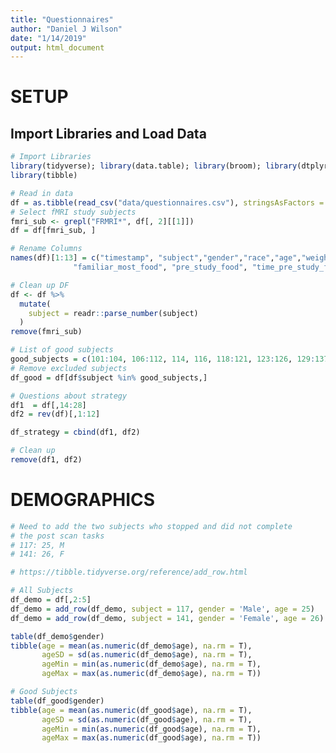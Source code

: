 ```yaml
---
title: "Questionnaires"
author: "Daniel J Wilson"
date: "1/14/2019"
output: html_document
---
```


# SETUP
## Import Libraries and Load Data
```r
# Import Libraries
library(tidyverse); library(data.table); library(broom); library(dtplyr); library(lme4); library(lmerTest); library(ggbeeswarm); library(cowplot)
library(tibble)

# Read in data
df = as.tibble(read_csv("data/questionnaires.csv"), stringsAsFactors = FALSE)
# Select fMRI study subjects
fmri_sub <- grepl("FRMRI*", df[, 2][[1]])
df = df[fmri_sub, ]

# Rename Columns
names(df)[1:13] = c("timestamp", "subject","gender","race","age","weight","height","time_in_canada", "diet_history", "diet_kind",
              "familiar_most_food", "pre_study_food", "time_pre_study_food")

# Clean up DF
df <- df %>%
  mutate(
    subject = readr::parse_number(subject)
  )
remove(fmri_sub)

# List of good subjects
good_subjects = c(101:104, 106:112, 114, 116, 118:121, 123:126, 129:137, 139:140, 142:148, 150, 152:158, 162:164)
# Remove excluded subjects
df_good = df[df$subject %in% good_subjects,]

# Questions about strategy
df1  = df[,14:28]
df2 = rev(df)[,1:12]

df_strategy = cbind(df1, df2)

# Clean up
remove(df1, df2)
```

# DEMOGRAPHICS
```r
# Need to add the two subjects who stopped and did not complete
# the post scan tasks 
# 117: 25, M
# 141: 26, F 

# https://tibble.tidyverse.org/reference/add_row.html

# All Subjects
df_demo = df[,2:5]
df_demo = add_row(df_demo, subject = 117, gender = 'Male', age = 25)
df_demo = add_row(df_demo, subject = 141, gender = 'Female', age = 26)

table(df_demo$gender)
tibble(age = mean(as.numeric(df_demo$age), na.rm = T), 
       ageSD = sd(as.numeric(df_demo$age), na.rm = T),
       ageMin = min(as.numeric(df_demo$age), na.rm = T),
       ageMax = max(as.numeric(df_demo$age), na.rm = T))

# Good Subjects
table(df_good$gender)
tibble(age = mean(as.numeric(df_good$age), na.rm = T), 
       ageSD = sd(as.numeric(df_good$age), na.rm = T),
       ageMin = min(as.numeric(df_good$age), na.rm = T),
       ageMax = max(as.numeric(df_good$age), na.rm = T))

```
